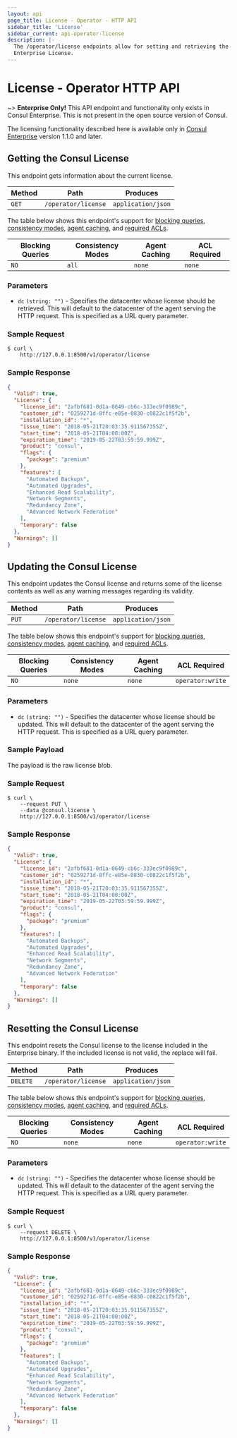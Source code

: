 ```yaml
---
layout: api
page_title: License - Operator - HTTP API
sidebar_title: 'License'
sidebar_current: api-operator-license
description: |-
  The /operator/license endpoints allow for setting and retrieving the Consul
  Enterprise License.
---
```


# License - Operator HTTP API

~> **Enterprise Only!** This API endpoint and functionality only exists in
Consul Enterprise. This is not present in the open source version of Consul.

The licensing functionality described here is available only in
[Consul Enterprise](https://www.hashicorp.com/products/consul/) version 1.1.0 and later.

## Getting the Consul License

This endpoint gets information about the current license.

| Method | Path                | Produces           |
| ------ | ------------------- | ------------------ |
| `GET`  | `/operator/license` | `application/json` |

The table below shows this endpoint's support for
[blocking queries](/api/features/blocking.html),
[consistency modes](/api/features/consistency.html),
[agent caching](/api/features/caching.html), and
[required ACLs](/api/index.html#authentication).

| Blocking Queries | Consistency Modes | Agent Caching | ACL Required |
| ---------------- | ----------------- | ------------- | ------------ |
| `NO`             | `all`             | `none`        | `none`       |

### Parameters

- `dc` `(string: "")` - Specifies the datacenter whose license should be retrieved.
  This will default to the datacenter of the agent serving the HTTP request.
  This is specified as a URL query parameter.

### Sample Request

```text
$ curl \
    http://127.0.0.1:8500/v1/operator/license
```

### Sample Response

```json
{
  "Valid": true,
  "License": {
    "license_id": "2afbf681-0d1a-0649-cb6c-333ec9f0989c",
    "customer_id": "0259271d-8ffc-e85e-0830-c0822c1f5f2b",
    "installation_id": "*",
    "issue_time": "2018-05-21T20:03:35.911567355Z",
    "start_time": "2018-05-21T04:00:00Z",
    "expiration_time": "2019-05-22T03:59:59.999Z",
    "product": "consul",
    "flags": {
      "package": "premium"
    },
    "features": [
      "Automated Backups",
      "Automated Upgrades",
      "Enhanced Read Scalability",
      "Network Segments",
      "Redundancy Zone",
      "Advanced Network Federation"
    ],
    "temporary": false
  },
  "Warnings": []
}
```

## Updating the Consul License

This endpoint updates the Consul license and returns some of the
license contents as well as any warning messages regarding its validity.

| Method | Path                | Produces           |
| ------ | ------------------- | ------------------ |
| `PUT`  | `/operator/license` | `application/json` |

The table below shows this endpoint's support for
[blocking queries](/api/features/blocking.html),
[consistency modes](/api/features/consistency.html),
[agent caching](/api/features/caching.html), and
[required ACLs](/api/index.html#authentication).

| Blocking Queries | Consistency Modes | Agent Caching | ACL Required     |
| ---------------- | ----------------- | ------------- | ---------------- |
| `NO`             | `none`            | `none`        | `operator:write` |

### Parameters

- `dc` `(string: "")` - Specifies the datacenter whose license should be updated.
  This will default to the datacenter of the agent serving the HTTP request.
  This is specified as a URL query parameter.

### Sample Payload

The payload is the raw license blob.

### Sample Request

```text
$ curl \
    --request PUT \
    --data @consul.license \
    http://127.0.0.1:8500/v1/operator/license
```

### Sample Response

```json
{
  "Valid": true,
  "License": {
    "license_id": "2afbf681-0d1a-0649-cb6c-333ec9f0989c",
    "customer_id": "0259271d-8ffc-e85e-0830-c0822c1f5f2b",
    "installation_id": "*",
    "issue_time": "2018-05-21T20:03:35.911567355Z",
    "start_time": "2018-05-21T04:00:00Z",
    "expiration_time": "2019-05-22T03:59:59.999Z",
    "product": "consul",
    "flags": {
      "package": "premium"
    },
    "features": [
      "Automated Backups",
      "Automated Upgrades",
      "Enhanced Read Scalability",
      "Network Segments",
      "Redundancy Zone",
      "Advanced Network Federation"
    ],
    "temporary": false
  },
  "Warnings": []
}
```

## Resetting the Consul License

This endpoint resets the Consul license to the license included in the Enterprise binary. If the included license is not valid, the replace will fail.

| Method   | Path                | Produces           |
| -------- | ------------------- | ------------------ |
| `DELETE` | `/operator/license` | `application/json` |

The table below shows this endpoint's support for
[blocking queries](/api/features/blocking.html),
[consistency modes](/api/features/consistency.html),
[agent caching](/api/features/caching.html), and
[required ACLs](/api/index.html#authentication).

| Blocking Queries | Consistency Modes | Agent Caching | ACL Required     |
| ---------------- | ----------------- | ------------- | ---------------- |
| `NO`             | `none`            | `none`        | `operator:write` |

### Parameters

- `dc` `(string: "")` - Specifies the datacenter whose license should be updated.
  This will default to the datacenter of the agent serving the HTTP request.
  This is specified as a URL query parameter.

### Sample Request

```text
$ curl \
    --request DELETE \
    http://127.0.0.1:8500/v1/operator/license
```

### Sample Response

```json
{
  "Valid": true,
  "License": {
    "license_id": "2afbf681-0d1a-0649-cb6c-333ec9f0989c",
    "customer_id": "0259271d-8ffc-e85e-0830-c0822c1f5f2b",
    "installation_id": "*",
    "issue_time": "2018-05-21T20:03:35.911567355Z",
    "start_time": "2018-05-21T04:00:00Z",
    "expiration_time": "2019-05-22T03:59:59.999Z",
    "product": "consul",
    "flags": {
      "package": "premium"
    },
    "features": [
      "Automated Backups",
      "Automated Upgrades",
      "Enhanced Read Scalability",
      "Network Segments",
      "Redundancy Zone",
      "Advanced Network Federation"
    ],
    "temporary": false
  },
  "Warnings": []
}
```

